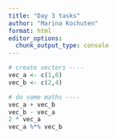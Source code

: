 ```yaml
---
title: "Day 3 tasks"
author: "Marina Kochuten"
format: html
editor_options: 
  chunk_output_type: console
---
```


```r
# create vectors ----
vec_a <- c(1,6)
vec_b <- c(2,4)

# do some maths ----
vec_a + vec_b
vec_b - vec_a
2 * vec_a
vec_a %*% vec_b
```






